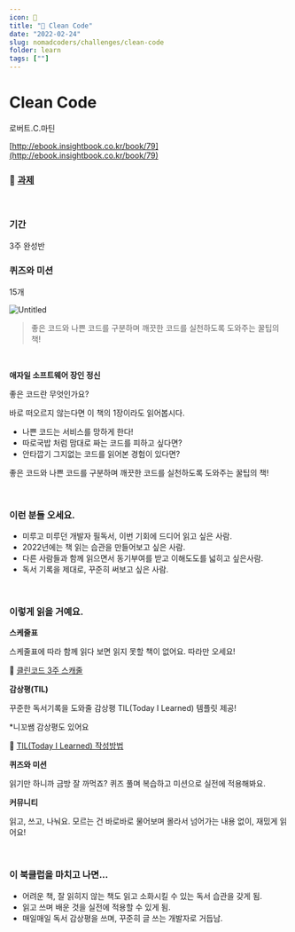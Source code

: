 ```yaml
---
icon: 📙
title: "📙 Clean Code"
date: "2022-02-24"
slug: nomadcoders/challenges/clean-code
folder: learn
tags: [""]
---
```


# Clean Code


로버트.C.마틴

[http://ebook.insightbook.co.kr/book/79](http://ebook.insightbook.co.kr/book/79)

### 📮 [과제](https://www.notion.so/5bd6e1d9f81443178b702b91d1c80902)

<br />

### 기간

3주 완성반

### 퀴즈와 미션

15개

![Untitled](http://ebook.insightbook.co.kr/system/m/original/79.jpg?1597055041)

> 좋은 코드와 나쁜 코드를 구분하며 깨끗한 코드를 실천하도록 도와주는 꿀팁의 책!

<br />

**애자일 소프트웨어 장인 정신**

좋은 코드란 무엇인가요? 

바로 떠오르지 않는다면 이 책의 1장이라도 읽어봅시다.

- 나쁜 코드는 서비스를 망하게 한다!
- 따로국밥 처럼 맘대로 짜는 코드를 피하고 싶다면?
- 안타깝기 그지없는 코드를 읽어본 경험이 있다면?

좋은 코드와 나쁜 코드를 구분하며 깨끗한 코드를 실천하도록 도와주는 꿀팁의 책!

<br />

### 이런 분들 오세요.

- 미루고 미루던 개발자 필독서, 이번 기회에 드디어 읽고 싶은 사람.
- 2022년에는 책 읽는 습관을 만들어보고 싶은 사람.
- 다른 사람들과 함께 읽으면서 동기부여를 받고 이해도도를 넓히고 싶은사람.
- 독서 기록을 제대로, 꾸준히 써보고 싶은 사람.

<br />

### 이렇게 읽을 거예요.

**스케줄표**

스케줄표에 따라 함께 읽다 보면 읽지 못할 책이 없어요. 따라만 오세요!

📖 [클린코드 3주 스캐줄](https://www.notion.so/3-28e8f433e5ce44939e3e04b024735a36)

**감상평(TIL)**

꾸준한 독서기록을 도와줄 감상평 TIL(Today I Learned) 템플릿 제공!

*니꼬쌤 감상평도 있어요

📖 [TIL(Today I Learned) 작성방법](https://www.notion.so/TIL-Today-I-Learned-b44c009377c740a399f17242e0c1a139)

**퀴즈와 미션**

읽기만 하니까 금방 잘 까먹죠? 퀴즈 풀며 복습하고 미션으로 실전에 적용해봐요.

**커뮤니티**

읽고, 쓰고, 나눠요. 모르는 건 바로바로 물어보며 몰라서 넘어가는 내용 없이, 재밌게 읽어요!

<br />

### 이 북클럽을 마치고 나면...

- 어려운 책, 잘 읽히지 않는 책도 읽고 소화시킬 수 있는 독서 습관을 갖게 됨.
- 읽고 쓰며 배운 것을 실전에 적용할 수 있게 됨.
- 매일매일 독서 감상평을 쓰며, 꾸준히 글 쓰는 개발자로 거듭남.
